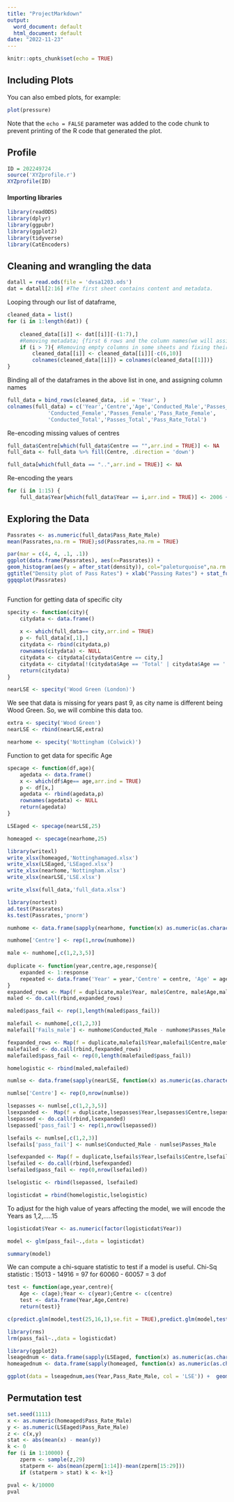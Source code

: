 ---
title: "ProjectMarkdown"
output:
  word_document: default
  html_document: default
date: "2022-11-23"
---

```{r setup, include=FALSE}
knitr::opts_chunk$set(echo = TRUE)
```

## Including Plots

You can also embed plots, for example:

```{r pressure, echo=FALSE}
plot(pressure)
```

Note that the `echo = FALSE` parameter was added to the code chunk to prevent printing of the R code that generated the plot.

## Profile

```{r}
ID = 202249724
source('XYZprofile.r')
XYZprofile(ID)
```

#### Importing libraries

```{r}
library(readODS)
library(dplyr)
library(ggpubr)
library(ggplot2)
library(tidyverse)
library(CatEncoders)
```

## Cleaning and wrangling the data

```{r}
datall = read.ods(file = 'dvsa1203.ods')
dat = datall[2:16] #The first sheet contains content and metadata.
```

Looping through our list of dataframe,

```{r}
cleaned_data = list()
for (i in 1:length(dat)) {
    
    cleaned_data[[i]] <- dat[[i]][-(1:7),] 
    #Removing metadata; {first 6 rows and the column names(we will assign new ones later)}
    if (i > 7){ #Removing empty columns in some sheets and fixing their column names
        cleaned_data[[i]] <- cleaned_data[[i]][-c(6,10)]
        colnames(cleaned_data[[i]]) = colnames(cleaned_data[[1]])}
}
```

Binding all of the dataframes in the above list in one, and assigning column names

```{r}
full_data = bind_rows(cleaned_data, .id = 'Year', )
colnames(full_data) = c('Year','Centre','Age','Conducted_Male','Passes_Male','Pass_Rate_Male',
             'Conducted_Female','Passes_Female','Pass_Rate_Female',
             'Conducted_Total','Passes_Total','Pass_Rate_Total')
```

Re-encoding missing values of centres

```{r}
full_data$Centre[which(full_data$Centre == "",arr.ind = TRUE)] <- NA
full_data <- full_data %>% fill(Centre, .direction = 'down')
```

```{r}
full_data[which(full_data == "..",arr.ind = TRUE)] <- NA
```

Re-encoding the years

```{r}
for (i in 1:15) {
    full_data$Year[which(full_data$Year == i,arr.ind = TRUE)] <- 2006 + i}
```
## Exploring the Data

```{r}
Passrates <- as.numeric(full_data$Pass_Rate_Male)
mean(Passrates,na.rm = TRUE);sd(Passrates,na.rm = TRUE)
```


```{r, figures-side, fig.show="hold", out.width="50%"}
par(mar = c(4, 4, .1, .1))
ggplot(data.frame(Passrates), aes(x=Passrates)) +
geom_histogram(aes(y = after_stat(density)), col="paleturquoise",na.rm = TRUE) +
ggtitle("Density plot of Pass Rates") + xlab("Passing Rates") + stat_function(fun = dnorm, args = list(mean = mean(Passrates,na.rm = TRUE), sd = sd(Passrates,na.rm = TRUE)), lwd=1.5, col="brown1")
ggqqplot(Passrates)
```


```{r}

```


Function for getting data of specific city

```{r}
specity <- function(city){
    citydata <- data.frame()
    
    x <- which(full_data== city,arr.ind = TRUE)
    p <- full_data[x[,1],]
    citydata <- rbind(citydata,p)
    rownames(citydata) <- NULL
    citydata <- citydata[citydata$Centre == city,]
    citydata <- citydata[!(citydata$Age == 'Total' | citydata$Age == ''),]
    return(citydata)
}
```

```{r}
nearLSE <- specity('Wood Green (London)')
```
We see that data is missing for years past 9, as city name is different being Wood Green. So, we will combine this data too.

```{r}
extra <- specity('Wood Green')
nearLSE <- rbind(nearLSE,extra)
```


```{r}
nearhome <- specity('Nottingham (Colwick)')
```


Function to get data for specific Age

```{r}
specage <- function(df,age){
    agedata <- data.frame()
    x <- which(df$Age== age,arr.ind = TRUE)
    p <- df[x,]
    agedata <- rbind(agedata,p)
    rownames(agedata) <- NULL
    return(agedata)
}
```

```{r}
LSEaged <- specage(nearLSE,25)
```


```{r}
homeaged <- specage(nearhome,25)
```
```{r}
library(writexl)
write_xlsx(homeaged,'Nottinghamaged.xlsx')
write_xlsx(LSEaged,'LSEaged.xlsx')
write_xlsx(nearhome,'Nottingham.xlsx')
write_xlsx(nearLSE,'LSE.xlsx')

```

```{r}
write_xlsx(full_data,'full_data.xlsx')
```


```{r}
library(nortest)
ad.test(Passrates)
ks.test(Passrates,'pnorm')
```


```{r}
numhome <- data.frame(sapply(nearhome, function(x) as.numeric(as.character(x))))
```
```{r}
numhome['Centre'] <- rep(1,nrow(numhome))

```

```{r}
male <- numhome[,c(1,2,3,5)]
                                                                                                                                
duplicate <- function(year,centre,age,response){
    expanded <- 1:response
    repeated <- data.frame('Year' = year,'Centre' = centre, 'Age' = age,'pass_fail' = expanded)
}
expanded_rows <- Map(f = duplicate,male$Year, male$Centre, male$Age,male$Passes_Male)
maled <- do.call(rbind,expanded_rows)
```

```{r}
maled$pass_fail <- rep(1,length(maled$pass_fail))
```
```{r}
malefail <- numhome[,c(1,2,3)]
malefail['Fails_male'] <- numhome$Conducted_Male - numhome$Passes_Male
```
```{r}
fexpanded_rows <- Map(f = duplicate,malefail$Year,malefail$Centre,malefail$Age,malefail$Fails_male)
malefailed <- do.call(rbind,fexpanded_rows)
malefailed$pass_fail <- rep(0,length(malefailed$pass_fail))
```
```{r}
homelogistic <- rbind(maled,malefailed)
```
```{r}
numlse <- data.frame(sapply(nearLSE, function(x) as.numeric(as.character(x))))

numlse['Centre'] <- rep(0,nrow(numlse))

lsepasses <- numlse[,c(1,2,3,5)]
lsexpanded <-  Map(f = duplicate,lsepasses$Year,lsepasses$Centre,lsepasses$Age,lsepasses$Passes_Male)
lsepassed <- do.call(rbind,lsexpanded)
lsepassed['pass_fail'] <- rep(1,nrow(lsepassed))
```

```{r}
lsefails <- numlse[,c(1,2,3)]
lsefails['pass_fail'] <- numlse$Conducted_Male - numlse$Passes_Male

lsefexpanded <- Map(f = duplicate,lsefails$Year,lsefails$Centre,lsefails$Age,lsefails$pass_fail) 
lsefailed <- do.call(rbind,lsefexpanded)
lsefailed$pass_fail <- rep(0,nrow(lsefailed))
```
```{r}
lselogistic <- rbind(lsepassed, lsefailed)
```

```{r}
logisticdat = rbind(homelogistic,lselogistic)
```

To adjust for the high value of years affecting the model, we will encode the Years as 1,2,.....15
```{r}
logisticdat$Year <- as.numeric(factor(logisticdat$Year))
```





```{r}
model <- glm(pass_fail~.,data = logisticdat)
```

```{r}
summary(model)
```

We can compute a chi-square statistic to test if a model is useful.
Chi-Sq statistic : 15013 - 14916 = 97 for 60060 - 60057 = 3 dof

```{r}
test <- function(age,year,centre){
    Age <- c(age);Year <- c(year);Centre <- c(centre)
    test <- data.frame(Year,Age,Centre)
    return(test)}
```

```{r}
c(predict.glm(model,test(25,16,1),se.fit = TRUE),predict.glm(model,test(25,16,0),se.fit = TRUE))
```


```{r}
library(rms)
lrm(pass_fail~.,data = logisticdat)
```

```{r}
library(ggplot2)
lseagednum <- data.frame(sapply(LSEaged, function(x) as.numeric(as.character(x))))
homeagednum <- data.frame(sapply(homeaged, function(x) as.numeric(as.character(x))))
```


```{r}
ggplot(data = lseagednum,aes(Year,Pass_Rate_Male, col = 'LSE')) +  geom_point() + geom_line() + geom_point(data = homeagednum, aes(Year,Pass_Rate_Male,col = 'Nottingham (Colwick)')) + geom_line(data = homeagednum,aes(Year,Pass_Rate_Male,col = 'Nottingham (Colwick)'))
```

## Permutation test

```{r}
set.seed(1111)
x <- as.numeric(homeaged$Pass_Rate_Male)
y <- as.numeric(LSEaged$Pass_Rate_Male)
z <- c(x,y)
stat <- abs(mean(x) - mean(y)) 
k <- 0
for (i in 1:10000) {
    zperm <- sample(z,29)
    statperm <- abs(mean(zperm[1:14])-mean(zperm[15:29])) 
    if (statperm > stat) k <- k+1}
```

```{r}
pval <- k/10000
pval
```


```{r}

```

